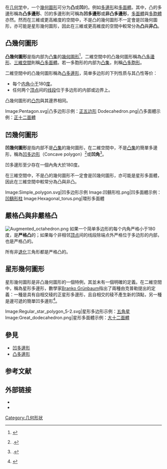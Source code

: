 {{NoteTA
|G1 = Math
}}
在[[几何学|几何学]]中，一个[[幾何圖形|幾何圖形]]可分为'''凸'''或'''凹'''的。例如[[多邊形|多邊形]]和[[多面體|多面體]]。其中，凸的多邊形稱為'''凸多邊形'''、凹的多邊形則可稱為'''凹多邊形'''或'''非凸多邊形'''，[[多面體|多面體]]與[[多胞體|多胞體]]亦然。然而在三維或更高維度的空間中，不是凸的幾何圖形不一定會是凹幾何圖形，亦可能是星形幾何圖形，因此在三維或更高維度的空間中較常分為'''凸'''與'''非凸'''。

== 凸幾何圖形 ==
'''凸幾何圖形'''是指内部为[[凸集|凸集]]的[[幾何圖形|幾何圖形]]<ref>{{Cite web|url=http://www.mathopenref.com/polygonconvex.html|title=Definition and properties of convex polygons with interactive animation.|accessdate=2009-10-18|archive-date=2017-10-17|archive-url=https://web.archive.org/web/20171017012115/http://www.mathopenref.com/polygonconvex.html|dead-url=yes}}</ref>，二維空間中的凸幾何圖形稱為[[凸多邊形|凸多邊形]]、[[三維空間|三維空間]]則稱[[凸多面體|凸多面體]]。若一多胞形的内部为[[凸集|凸集]]，則稱[[凸多胞形|凸多胞形]]。

二維空間中的凸幾何圖形稱為[[凸多邊形|凸多邊形]]，简单多边形的下列性质与其凸性等价：
* 每个[[内角和外角|内角]][[小于|小于]]180[[角度|度]]。
* 任何两个[[頂點_(幾何)|顶点]]间的[[线段|线段]]位于多边形的内部或边界上。
凸幾何圖形的[[凸包|凸包]]與其邊界相同。
<gallery>
Image:Pentagon.svg|凸多边形示例：[[正多边形|正五边形]]
Dodecahedron.png|凸多面體示例：[[正多边形|正十二面體]]
</gallery>

== 凹幾何圖形 ==
'''凹幾何圖形'''是指内部不是[[凸集|凸集]]的幾何圖形，在二維空間中，不是[[凸集|凸集]]的簡單多邊形，稱為[[凹多边形|凹多边形]]（Concave polygon）<ref>{{citation|first=Jeffrey J.|last=McConnell|year=2006|title=Computer Graphics: Theory Into Practice|isbn=0763722502|page=130}}.</ref>或'''凹角'''<ref>{{citation|first=J. I.|last=Mason|year=1935|title=On the angles of a polygon|journal=The Mathematical Gazette|volume=30|issue=291|url=http://www.jstor.org/stable/3611229|pages=237–238|accessdate=2009-10-18|archive-date=2016-03-25|archive-url=https://web.archive.org/web/20160325044254/http://www.jstor.org/stable/3611229|dead-url=no}}.</ref>。

凹多邊形至少存在一個內角大於180度。

在三維空間中，不是凸的幾何圖形不一定會是凹幾何圖形，亦可能是星形多面體，因此在三維空間中較常分為凸與非凸。
<gallery>
Image:Simple_polygon.svg|凹多边形示例
Image:凹鷂形柱.png|凹多面體示例：[[四角柱|凹鷂形柱]]
Image:Hexagonal_torus.png|環形多面體
</gallery>

== 嚴格凸與非嚴格凸 ==
[[File:Augmented_octahedron.png|thumb]]
如果一个简单多边形的每个内角严格小于180度，是'''严格凸'''的；如果每个非相邻[[頂點_(幾何)|顶点]]间的线段除端点外严格位于多边形的内部，也是严格凸的。

所有非[[退化_(数学)|退化]]三角形都是严格凸的。

== 星形幾何圖形 ==
星形幾何圖形是非凸幾何圖形的一個特例，其並未有一個明確的定義。在二維空間中，稱為星形多邊形，數學家[[Branko_Grünbaum|Branko Grünbaum]]指出了兩種由克普勒提出的定義：一種是具有自相交稜的正星形多邊形，且自相交的稜不產生新的頂點，另一種是邊可遞的簡單凹多邊形<ref name=tilingandpatterns>{{Harvnb|Grünbaum|Shephard|1987|loc=section 2.5}}</ref>。
<gallery>
Image:Regular_star_polygon_5-2.svg|星形多边形示例：[[五角星|五角星]]
Image:Great_dodecahedron.png|星形多面體示例：[[大十二面體|大十二面體]]
</gallery>

== 參見 ==
* [[凹多邊形|凹多邊形]]
* [[凸多邊形|凸多邊形]]

== 参考文献 ==
{{reflist}}

== 外部链接 ==
*{{mathworld |urlname=ConvexPolygon |title=Convex polygon}}
*{{mathworld |urlname=ConcavePolygon |title=Concave polygon}}

{{幾何形狀}}

[[Category:几何形状|Category:几何形状]]
